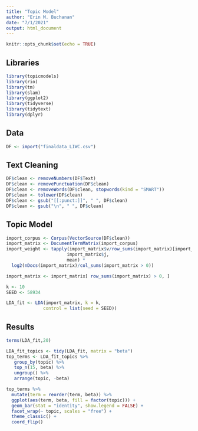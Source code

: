 ```yaml
---
title: "Topic Model"
author: "Erin M. Buchanan"
date: "7/1/2021"
output: html_document
---
```


```r
knitr::opts_chunk$set(echo = TRUE)
```

## Libraries

```r
library(topicmodels)
library(rio)
library(tm)
library(slam)
library(ggplot2)
library(tidyverse)
library(tidytext)
library(dplyr)
```

## Data

```r
DF <- import("finaldata_LIWC.csv")
```

## Text Cleaning

```r
DF$clean <- removeNumbers(DF$Text)
DF$clean <- removePunctuation(DF$clean)
DF$clean <- removeWords(DF$clean, stopwords(kind = "SMART"))
DF$clean <- tolower(DF$clean)
DF$clean <- gsub("[[:punct:]]", " ", DF$clean)
DF$clean <- gsub("\n", " ", DF$clean)
```

## Topic Model

```r
import_corpus <- Corpus(VectorSource(DF$clean))
import_matrix <- DocumentTermMatrix(import_corpus)
import_weight <- tapply(import_matrix$v/row_sums(import_matrix)[import_matrix$i], 
                       import_matrix$j, 
                       mean) *
  log2(nDocs(import_matrix)/col_sums(import_matrix > 0))

import_matrix <- import_matrix[ row_sums(import_matrix) > 0, ]

k <- 10 
SEED <- 58934

LDA_fit <- LDA(import_matrix, k = k, 
              control = list(seed = SEED))
```

## Results

```r
terms(LDA_fit,20)

LDA_fit_topics <- tidy(LDA_fit, matrix = "beta")
top_terms <- LDA_fit_topics %>%
   group_by(topic) %>%
   top_n(15, beta) %>%
   ungroup() %>%
   arrange(topic, -beta)

top_terms %>%
  mutate(term = reorder(term, beta)) %>%
  ggplot(aes(term, beta, fill = factor(topic))) +
  geom_bar(stat = "identity", show.legend = FALSE) +
  facet_wrap(~ topic, scales = "free") +
  theme_classic() +
  coord_flip()
```

